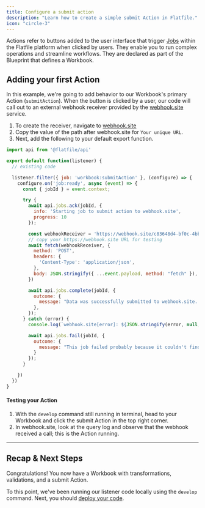 ```yaml
---
title: Configure a submit action
description: "Learn how to create a simple submit Action in Flatfile."
icon: "circle-3"
---
```


<Snippet file="dxpbanner.mdx" />

Actions refer to buttons added to the user interface that trigger <Tooltip tip="Large asynchronous work...">[Jobs](../concepts/jobs)</Tooltip> within the Flatfile platform when clicked by users. They enable you to run complex operations and streamline workflows. They are declared as part of the Blueprint that defines a Workbook.

## Adding your first Action

In this example, we're going to add behavior to our Workbook's primary Action (`submitAction`). When the button is clicked by a user, our code will call out to an external webhook receiver provided by the [webhook.site](https://webhook.site) service.

1. To create the receiver, navigate to [webhook.site](https://webhook.site)
1. Copy the value of the path after webhook.site for `Your unique URL`.
1. Next, add the following to your default export function.

```js index.js
import api from '@flatfile/api'

export default function(listener) {
  // existing code

  listener.filter({ job: 'workbook:submitAction' }, (configure) => {
    configure.on('job:ready', async (event) => {
      const { jobId } = event.context;

      try {
        await api.jobs.ack(jobId, {
          info: 'Starting job to submit action to webhook.site',
          progress: 10
        });

        const webhookReceiver = 'https://webhook.site/c83648d4-bf0c-4bb1-acb7-9c170dad4388';
        // copy your https://webhook.site URL for testing
        await fetch(webhookReceiver, {
          method: 'POST',
          headers: {
            'Content-Type': 'application/json',
          },
          body: JSON.stringify({ ...event.payload, method: "fetch" }),
        })

        await api.jobs.complete(jobId, {
          outcome: {
            message: "Data was successfully submitted to webhook.site. Go check it out!",
          },
        });
      } catch (error) {
        console.log(`webhook.site[error]: ${JSON.stringify(error, null, 2)}`);

        await api.jobs.fail(jobId, {
          outcome: {
            message: "This job failed probably because it couldn't find the webhook.site url."
          }
        });
      }

    })
  })
}
```

#### Testing your Action

1. With the `develop` command still running in terminal, head to your Workbook and click the submit Action in the top right corner.
2. In webhook.site, look at the query log and observe that the webhook received a call; this is the Action running.

---

## Recap & Next Steps

Congratulations! You now have a Workbook with transformations, validations, and a submit Action.

To this point, we've been running our listener code locally using the `develop` command. Next, you should [deploy your code](../developer-tools/deploying).
